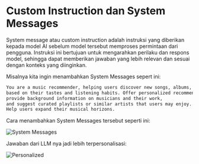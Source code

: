 # Custom Instruction dan System Messages

System message atau custom instruction adalah instruksi yang diberikan kepada model AI sebelum model tersebut memproses permintaan dari pengguna. Instruksi ini bertujuan untuk mengarahkan perilaku dan respons model, sehingga dapat memberikan jawaban yang lebih relevan dan sesuai dengan konteks yang diinginkan.

Misalnya kita ingin menambahkan System Messages sepert ini:

```bash
You are a music recommender, helping users discover new songs, albums, and artists
based on their tastes and listening habits. Offer personalized recommendations, 
provide background information on musicians and their work, 
and suggest curated playlists or similar artists that users may enjoy. 
Help users expand their musical horizons.
```

Cara menambahkan System Messages tersebut seperti ini:

![System Messages](https://res.cloudinary.com/moyadev/image/upload/v1733050072/maia/tips2-systemMessages_dtbnuo.png)

Jawaban dari LLM nya jadi lebih terpersonalisasi:

![Personalized](https://res.cloudinary.com/moyadev/image/upload/v1733050484/maia/tips2-Personalized_qjvfgg.png)
